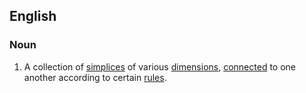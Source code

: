 ==English==
{{wikipedia}}
===Noun===
{{en-noun|es}}

#{{topology}} A collection of [[simplices]] of various [[dimension]]s, [[connect]]ed to one another according to certain [[rule]]s.